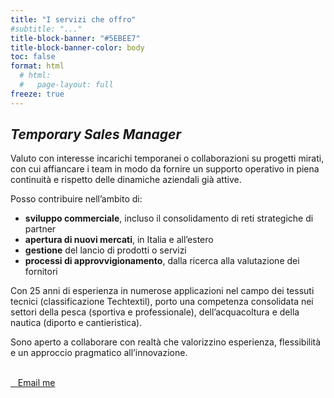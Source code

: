 ```yaml
---
title: "I servizi che offro"
#subtitle: "..."
title-block-banner: "#5EBEE7"
title-block-banner-color: body
toc: false
format: html
  # html: 
  #   page-layout: full
freeze: true
---
```


<!-- https://quarto.org/docs/output-formats/page-layout.html -->
<!-- > [*Website under construction...*]{style="color:#A14155; font-size: 1.5em;"} -->

<!-- https://www.paolopenzo.it/area-temporary-management/ -->

<!-- Propongo collaborazioni a progetto, affiancando team interni, condividendo iniziative e trasferendo nel contempo competenze, senza interruzione o stravolgimenti della normale operatività. Specificamente, posso offrire supporto in: -->

<!-- + aerea vendite, incluso nel consolidamento della rete di partner strategici. -->
<!-- + esplorazione di nuovi mercati, in Italia e all'estero -->
<!-- + gestione delle attività di immissione di un nuovo prodotto o servizio -->
<!-- + area acquisti, con consulenza nella ricerca fornitori -->

<!-- Negli ultimi 25 anni, ho acquisito esperienze nei settori di applicazione dei tessuti tecnici (classificazione Techtextil). Provengo dal mondo della pesca (professionale e sportiva), dell’acquacoltura e della nautica (diporto e cantieristica). -->

## _Temporary Sales Manager_

Valuto con interesse incarichi temporanei o collaborazioni su progetti mirati, con cui affiancare i team in modo da fornire un supporto operativo in piena continuità e rispetto delle dinamiche aziendali già attive.

Posso contribuire nell'ambito di:

+ **sviluppo commerciale**, incluso il consolidamento di reti strategiche di partner  
+ **apertura di nuovi mercati**, in Italia e all’estero  
+ **gestione** del lancio di prodotti o servizi  
+ **processi di approvvigionamento**, dalla ricerca alla valutazione dei fornitori  

Con 25 anni di esperienza in numerose applicazioni nel campo dei tessuti tecnici (classificazione Techtextil), porto una competenza consolidata nei settori della pesca (sportiva e professionale), dell’acquacoltura e della nautica (diporto e cantieristica).

Sono aperto a collaborare con realtà che valorizzino esperienza, flessibilità e un approccio pragmatico all’innovazione.

<br>
<!-- [Email me](mailto:rossettidav@gmail.com){.theme-button} -->
<a href="mailto:rossettidav@gmail.com" class="theme-button"><i class="fas fa-envelope"></i>&nbsp;&nbsp;&nbsp;Email me</a>
 
 
 
 
 <!-- ## Sales & Marketing Management -->

<!-- xxxxxxxx -->
